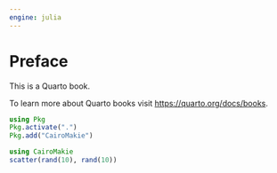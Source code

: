 ```yaml
---
engine: julia
---
```


# Preface {.unnumbered}


This is a Quarto book.

To learn more about Quarto books visit <https://quarto.org/docs/books>.

```julia
using Pkg
Pkg.activate(".")
Pkg.add("CairoMakie")

using CairoMakie
scatter(rand(10), rand(10))
```